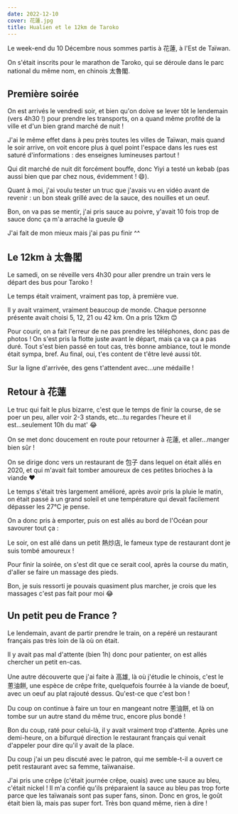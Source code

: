 ```yaml
---
date: 2022-12-10
cover: 花蓮.jpg
title: Hualien et le 12km de Taroko
---
```


Le week-end du 10 Décembre nous sommes partis à <Zh displayPinyin>花蓮</Zh>, à l'Est de Taïwan.

<PostImage
  src="/images/02-hualien-taroko/花蓮地圖.png"
  alt="花蓮地圖"
  width="700"
  height="700"
/>

On s'était inscrits pour le marathon de Taroko, qui se déroule dans le parc national du même nom, en chinois <Zh displayPinyin>太魯閣</Zh>.

## Première soirée

On est arrivés le vendredi soir, et bien qu'on doive se lever tôt le lendemain (vers 4h30 !) pour prendre les transports, on a quand même profité de la ville et d'un bien grand marché de nuit !

J'ai le même effet dans à peu près toutes les villes de Taïwan, mais quand le soir arrive, on voit encore plus à quel point l'espace dans les rues est saturé d'informations : des enseignes lumineuses partout !

<PostImage
  src="/images/02-hualien-taroko/花蓮路.JPG"
  alt="花蓮路"
  width="1080"
  height="600"
  label="Et encore, ça c'est une plutôt petite rue dans une plutôt petite ville ^^"
/>

<PostImage
  src="/images/02-hualien-taroko/夜市門.JPG"
  alt="夜市門"
  width="1080"
  height="600"
  label="Une des portes pour entrer dans le marché de nuit"
/>

<PostImage
  src="/images/02-hualien-taroko/花蓮夜市.jpg"
  alt="花蓮夜市"
  width="1080"
  height="600"
  label="Le truc était bien bondé, mais il est très grand donc beaucoup d'endroits où aller"
/>

<PostImage
  src="/images/02-hualien-taroko/登登酒吧.jpg"
  alt="登登酒吧"
  width="1080"
  height="600"
  label="Il y avait plein de stands, et des petits bars sympas"
/>

Qui dit marché de nuit dit forcément bouffe, donc Yiyi a testé un kebab (pas aussi bien que par chez nous, évidemment ! 😄).

<PostImage
  src="/images/02-hualien-taroko/夜市_kebab.jpg"
  alt="Kebab"
  width="350"
  height="600"
/>

Quant à moi, j'ai voulu tester un truc que j'avais vu en vidéo avant de revenir : un bon steak grillé avec de la sauce, des nouilles et un oeuf.

<PostImage
  src="/images/02-hualien-taroko/牛排.jpg"
  alt="Steak de boeuf au marché de nuit"
  width="1080"
  height="600"
  label="Le truc arrive chaud bouillant devant toi"
/>

Bon, on va pas se mentir, j'ai pris sauce au poivre, y'avait 10 fois trop de sauce donc ça m'a arraché la gueule 😅

J'ai fait de mon mieux mais j'ai pas pu finir ^^

## Le 12km à <Zh displayPinyin title>太魯閣</Zh>

Le samedi, on se réveille vers 4h30 pour aller prendre un train vers le départ des bus pour Taroko !

Le temps était vraiment, vraiment pas top, à première vue.

<PostImage
  src="/images/02-hualien-taroko/太魯閣火車.jpg"
  alt="太魯閣火車"
  width="1080"
  height="600"
  label="Petite ambiance conviviale, t'es content de te lever à 4h30 pour aller courir"
/>

<PostImage
  src="/images/02-hualien-taroko/太魯閣_arrivee.jpg"
  alt="太魯閣_arrivee"
  width="1080"
  height="600"
/>

Il y avait vraiment, vraiment beaucoup de monde. Chaque personne présente avait choisi 5, 12, 21 ou 42 km. On a pris 12km 😊

<PostImage
  src="/images/02-hualien-taroko/太魯閣_2.JPG"
  alt="太魯閣_2"
  width="1080"
  height="600"
  label="La petite file indienne sur des kilomètres"
/>

Pour courir, on a fait l'erreur de ne pas prendre les téléphones, donc pas de photos ! On s'est pris la flotte juste avant le départ, mais ça va ça a pas duré. Tout s'est bien passé en tout cas, très bonne ambiance, tout le monde était sympa, bref. Au final, oui, t'es content de t'être levé aussi tôt.

Sur la ligne d'arrivée, des gens t'attendent avec...une médaille !

<div className="flex flex-col md:flex-row md:justify-between">
  <PostImage
    src="/images/02-hualien-taroko/marathon_medal.jpg"
    alt="La médaille"
    width="350"
    height="600"
  />
  <PostImage
    src="/images/02-hualien-taroko/medal_back.jpg"
    alt="12 km"
    width="350"
    height="600"
  />
</div>

<PostImage
  src="/images/02-hualien-taroko/太魯閣_3.JPG"
  alt="太魯閣_3"
  width="1080"
  height="600"
  label="Beaucoup, beaucoup de monde à l'arrivée !!"
/>

## Retour à <Zh title>花蓮</Zh>

Le truc qui fait le plus bizarre, c'est que le temps de finir la course, de se poer un peu, aller voir 2-3 stands, etc...tu regardes l'heure et il est...seulement 10h du mat' 😂

On se met donc doucement en route pour retourner à <Zh displayPinyin>花蓮</Zh>, et aller...manger bien sûr !

On se dirige donc vers un restaurant de <Zh displayPinyin>包子</Zh> dans lequel on était allés en 2020, et qui m'avait fait tomber amoureux de ces petites brioches à la viande ❤️

<PostImage
  src="/images/02-hualien-taroko/太魯閣_5.JPG"
  alt="太魯閣_5"
  width="1080"
  height="600"
  label="La photo à l'arrache sur la route, mais je l'aime bien"
/>

<PostImage
  src="/images/02-hualien-taroko/包子餐廳_1.jpg"
  alt="包子餐廳_1"
  width="1080"
  height="600"
  label="L'endroit où tout a commencé 🤤🤤"
/>

<PostImage
  src="/images/02-hualien-taroko/包子餐廳_2.jpg"
  alt="包子餐廳_2"
  width="350"
  height="600"
  label="Lui il voulait même pas m'en laisser un"
/>

Le temps s'était très largement amélioré, après avoir pris la pluie le matin, on était passé à un grand soleil et une température qui devait facilement dépasser les 27°C je pense.

On a donc pris à emporter, puis on est allés au bord de l'Océan pour savourer tout ça :

<PostImage
  src="/images/02-hualien-taroko/海邊_1.jpg"
  alt="海邊_1"
  width="1080"
  height="600"
/>

<PostImage
  src="/images/02-hualien-taroko/海邊_2.jpg"
  alt="海邊_2"
  width="1080"
  height="600"
/>

<PostImage
  src="/images/02-hualien-taroko/海邊_3.JPG"
  alt="海邊_3"
  width="1080"
  height="600"
/>

<PostImage
  src="/images/02-hualien-taroko/海邊_4.JPG"
  alt="海邊_4"
  width="1080"
  height="600"
/>

<PostImage
  src="/images/02-hualien-taroko/海邊_5.JPG"
  alt="海邊_5"
  width="1080"
  height="600"
/>

<PostImage
  src="/images/02-hualien-taroko/包子_海邊.jpg"
  alt="包子_海邊"
  width="350"
  height="600"
  label="Miam"
/>

Le soir, on est allé dans un petit <Zh displayPinyin>熱炒店</Zh>, le fameux type de restaurant dont je suis tombé amoureux !

<PostImage
  src="/images/02-hualien-taroko/熱炒店.jpg"
  alt="熱炒店"
  width="1080"
  height="600"
  label="Ces petits plats qui font plaisir"
/>

Pour finir la soirée, on s'est dit que ce serait cool, après la course du matin, d'aller se faire un massage des pieds.

Bon, je suis ressorti je pouvais quasiment plus marcher, je crois que les massages c'est pas fait pour moi 😂

## Un petit peu de France ?

Le lendemain, avant de partir prendre le train, on a repéré un restaurant français pas très loin de là où on était.

Il y avait pas mal d'attente (bien 1h) donc pour patienter, on est allés chercher un petit en-cas.

Une autre découverte que j'ai faite à <Zh displayPinyin>高雄</Zh>, là où j'étudie le chinois, c'est le <Zh displayPinyin>蔥油餅</Zh>, une espèce de crêpe frite, quelquefois fourrée à la viande de boeuf, avec un oeuf au plat rajouté dessus. Qu'est-ce que c'est bon !

<PostImage
  src="/images/02-hualien-taroko/蔥油餅攤子.jpg"
  alt="蔥油餅攤子"
  width="1080"
  height="600"
  label="On connaît l'adage, quand il y a une bonne file d'attente, c'est que ça doit être bon"
/>

<PostImage
  src="/images/02-hualien-taroko/蔥油餅.jpg"
  alt="蔥油餅"
  width="350"
  height="600"
  label="Je confirme, l'un des meilleurs que j'ai mangés depuis mon arrivée !"
/>

Du coup on continue à faire un tour en mangeant notre <Zh displayPinyin>蔥油餅</Zh>, et là on tombe sur un autre stand du même truc, encore plus bondé !

<PostImage
  src="/images/02-hualien-taroko/蔥油餅_很多人.jpg"
  alt="蔥油餅_很多人"
  width="1080"
  height="600"
  label="Autant le premier on devait être une dizaine, mais là il y avait au moins 30 personnes !"
/>

Bon du coup, raté pour celui-là, il y avait vraiment trop d'attente. Après une demi-heure, on a bifurqué direction le restaurant français qui venait d'appeler pour dire qu'il y avait de la place.

Du coup j'ai un peu discuté avec le patron, qui me semble-t-il a ouvert ce petit restaurant avec sa femme, taïwanaise.

J'ai pris une crêpe (c'était journée crêpe, ouais) avec une sauce au bleu, c'était nickel ! Il m'a confié qu'ils préparaient la sauce au bleu pas trop forte parce que les taïwanais sont pas super fans, sinon. Donc en gros, le goût était bien là, mais pas super fort. Très bon quand même, rien à dire !

<PostImage
  src="/images/02-hualien-taroko/法國可麗餅.jpg"
  alt="法國可麗餅"
  width="1080"
  height="600"
  label="Petite crêpe, ça a pas l'air comme ça mais bien nourrissante !"
/>
